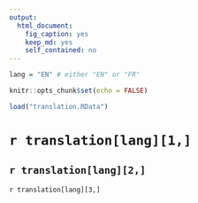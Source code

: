 ```yaml
---
output: 
  html_document: 
    fig_caption: yes
    keep_md: yes
    self_contained: no
---
```


```r
lang = "EN" # either "EN" or "FR"
```


```r
knitr::opts_chunk$set(echo = FALSE)
```

```r
load("translation.RData")
```

# `r translation[lang][1,]`

## `r translation[lang][2,]`

`r translation[lang][3,]`
